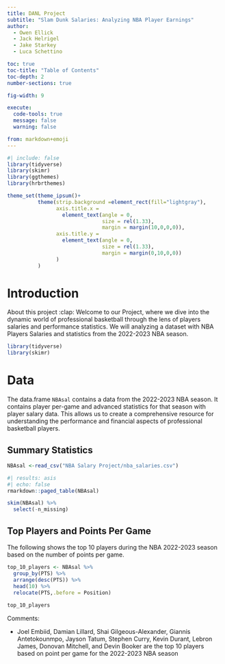 ```yaml
---
title: DANL Project
subtitle: "Slam Dunk Salaries: Analyzing NBA Player Earnings"
author: 
  - Owen Ellick
  - Jack Helrigel
  - Jake Starkey
  - Luca Schettino

toc: true
toc-title: "Table of Contents"
toc-depth: 2
number-sections: true

fig-width: 9

execute:
  code-tools: true
  message: false
  warning: false

from: markdown+emoji
---
```


```r
#| include: false
library(tidyverse)
library(skimr)
library(ggthemes)
library(hrbrthemes)

theme_set(theme_ipsum()+
          theme(strip.background =element_rect(fill="lightgray"),
                axis.title.x = 
                  element_text(angle = 0,
                               size = rel(1.33),
                               margin = margin(10,0,0,0)),
                axis.title.y = 
                  element_text(angle = 0,
                               size = rel(1.33),
                               margin = margin(0,10,0,0))
                )
          )
```

# Introduction

About this project :clap: Welcome to our Project, where we dive into the dynamic world of professional basketball through the lens of players salaries and performance statistics. We will analyzing a dataset with NBA Players Salaries and statistics from the 2022-2023 NBA season.

```r
library(tidyverse)
library(skimr)
```

# Data

The data.frame `NBAsal` contains a data from the 2022-2023 NBA season. It contains player per-game and advanced statistics for that season with player salary data. This allows us to create a comprehensive resource for understanding the performance and financial aspects of professional basketball players.

## Summary Statistics

```r
NBAsal <-read_csv("NBA Salary Project/nba_salaries.csv")
```

```r
#| results: asis
#| echo: false
rmarkdown::paged_table(NBAsal) 
```

```r
skim(NBAsal) %>% 
  select(-n_missing)
```

## Top Players and Points Per Game

The following shows the top 10 players during the NBA 2022-2023 season based on the number of points per game.

```r
top_10_players <- NBAsal %>% 
  group_by(PTS) %>% 
  arrange(desc(PTS)) %>% 
  head(10) %>% 
  relocate(PTS,.before = Position)
  
top_10_players
```

Comments:

* Joel Embiid, Damian Lillard, Shai Gilgeous-Alexander, Giannis Antetokounmpo, Jayson Tatum, Stephen Curry, Kevin Durant, Lebron James, Donovan Mitchell, and Devin Booker are the top 10 players based on point per game for the 2022-2023 NBA season
